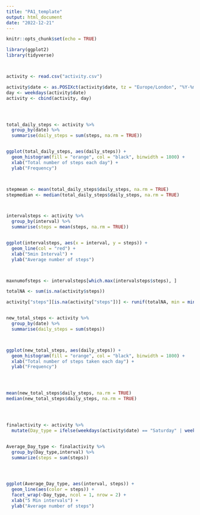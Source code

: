 ---
title: "PA1_template"
output: html_document
date: "2022-12-21"
---

```{r setup, include=FALSE}
knitr::opts_chunk$set(echo = TRUE)
```

```{r activity}
library(ggplot2)
library(tidyverse)



activity <- read.csv("activity.csv")

activity$date <- as.POSIXct(activity$date, tz = "Europe/London", "%Y-%m-%d")
day <- weekdays(activity$date)
activity <- cbind(activity, day)




total_daily_steps <- activity %>%
  group_by(date) %>%
  summarise(daily_steps = sum(steps, na.rm = TRUE))


ggplot(total_daily_steps, aes(daily_steps)) +
  geom_histogram(fill = "orange", col = "black", binwidth = 1800) +
  xlab("Total number of steps each day") +
  ylab("Frequency")



stepmean <- mean(total_daily_steps$daily_steps, na.rm = TRUE)
stepmedian <- median(total_daily_steps$daily_steps, na.rm = TRUE)



intervalsteps <- activity %>%
  group_by(interval) %>%
  summarise(steps = mean(steps, na.rm = TRUE))


ggplot(intervalsteps, aes(x = interval, y = steps)) +
  geom_line(col = "red") +
  xlab("5min Interval") +
  ylab("Average number of steps")



maxnumofsteps <- intervalsteps[which.max(intervalsteps$steps), ]

totalNA <- sum(is.na(activity$steps))

activity["steps"][is.na(activity["steps"])] <- runif(totalNA, min = min(quantile(activity$steps, probs = 0.25, na.rm = TRUE)), max = max(quantile(activity$steps, probs = 0.75, na.rm = TRUE)))


new_total_steps <- activity %>%
  group_by(date) %>%
  summarise(daily_steps = sum(steps))



ggplot(new_total_steps, aes(daily_steps)) +
  geom_histogram(fill = "orange", col = "black", binwidth = 1800) +
  xlab("Total number of steps taken each day") +
  ylab("Frequency")




mean(new_total_steps$daily_steps, na.rm = TRUE)
median(new_total_steps$daily_steps, na.rm = TRUE)




finalactivity <- activity %>%
  mutate(Day_type = ifelse(weekdays(activity$date) == "Saturday" | weekdays(activity$date) == "Sunday", "Weekend", "Weekday"))


Average_Day_type <- finalactivity %>%
  group_by(Day_type,interval) %>%
  summarize(steps = sum(steps))




ggplot(Average_Day_type, aes(interval, steps)) +
  geom_line(aes(color = steps)) +
  facet_wrap(~Day_type, ncol = 1, nrow = 2) +
  xlab("5 Min intervals") +
  ylab("Average number of steps")

```